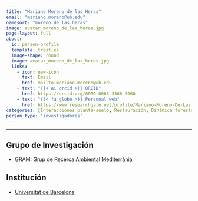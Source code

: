 ```yaml
---
title: "Mariano Moreno de las Heras"
email: "mariano.moreno@ub.edu"  
namesort: "moreno_de_las_heras"
image: avatar_moreno_de_las_heras.jpg
page-layout: full
about: 
  id: person-profile
  template: trestles
  image-shape: round
  image: avatar_moreno_de_las_heras.jpg
  links:
    - icon: new-icon
      text: Email
      href: mailto:mariano.moreno@ub.edu
    - text: "{{< ai orcid >}} ORCID"
      href: https://orcid.org/0000-0003-3366-5060
    - text: "{{< fa globe >}} Personal web"
      href: https://www.researchgate.net/profile/Mariano-Moreno-De-Las-Heras
categories: [Interacciones planta-suelo, Restauración, Dinámica forestal, Teledetección, Gestión forestal]
person_type: 'investigadores'
---
```

 
<hr>

:::{#person-profile}

## Grupo de Investigación
- GRAM: Grup de Recerca Ambiental Mediterrània

## Institución
- [Universitat de Barcelona](https://web.ub.edu/)

:::
